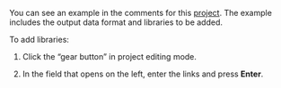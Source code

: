 <Cut title="How do I insert a calendar?">

You can see an example in the comments for this [project](https://codepen.io/Toloka_projects/pen/PVemPK). The example includes the output data format and libraries to be added.

To add libraries:

1. Click the “gear button” in project editing mode.

1. In the field that opens on the left, enter the links and press **Enter**.

</Cut>
